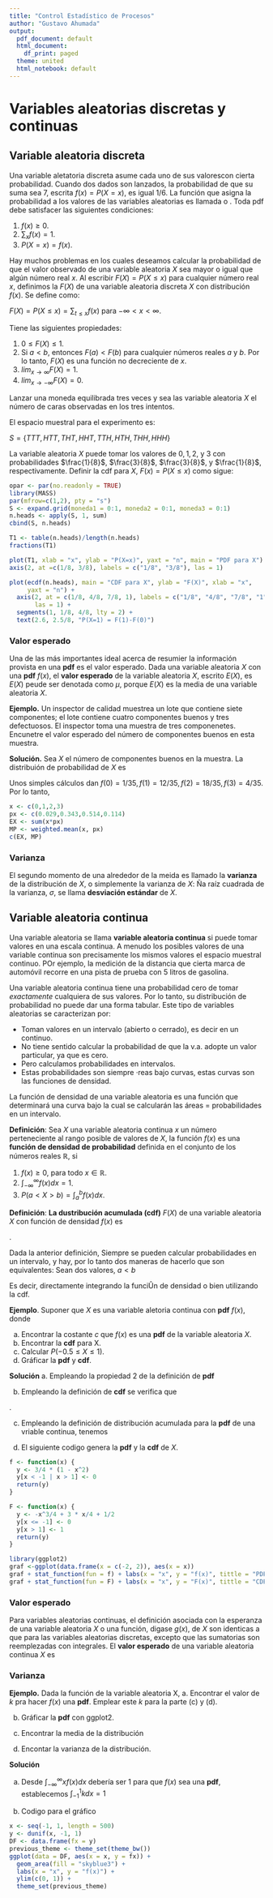 ```yaml
---
title: "Control Estadístico de Procesos"
author: "Gustavo Ahumada"
output:
  pdf_document: default
  html_document:
    df_print: paged
  theme: united
  html_notebook: default
---
```


# Variables aleatorias discretas y continuas


## Variable aleatoria discreta
Una variable aletatoria discreta asume cada uno de sus valorescon cierta probabilidad. Cuando dos dados son lanzados, la probabilidad de que su suma sea $7$, escrita $f(x)= P(X=x)$, es igual $1/6$. La función que asigna la probabilidad a los valores de las variables aleatorias es llamada \textbf{función de densidad de probabilidad (pdf)} o \textbf{distribución de probabilidad}. Toda pdf debe satisfacer las siguientes condiciones:

1. $f(x)\geq 0$.
2. $\sum_{x}f(x)=1$.
3. $P(X=x)=f(x)$.

Hay muchos problemas en los cuales  deseamos calcular la probabilidad de que el valor observado de una variable aleatoria $X$ sea mayor o igual que algún número real $x$. Al escribir  $F(X)=P(X	\leq x)$ para cualquier número real $x$, definimos la \textbf{distribución acumulada (cdf)} $F(X)$ de una variable aleatoria discreta $X$ con distribución $f(x)$. Se define como:

$F(X)=P(X	\leq x)=\sum_{t\leq x}f(x)$ para $-\infty<x<\infty$.

Tiene las siguientes propiedades:

1. $0\leq F(X)\leq 1$.
2. Si $a<b$, entonces $F(a)<F(b)$ para cualquier números reales $a$ y $b$. Por lo tanto, $F(X)$ es una función no decreciente de $x$.
3. $lim_{x\rightarrow\infty} F(X)=1$.
4. $lim_{x\rightarrow -\infty} F(X)=0$.


\textbf{Ejemplo 1} Lanzar una moneda equilibrada tres veces  y sea las variable aleatoria $X$ el número de caras observadas en los tres intentos. 

\textbf{Solución} El espacio muestral para el experimento es:

$S= \{TTT, HTT, THT, HHT, TTH, HTH, THH, HHH\}$

La variable aleatoria $X$ puede tomar los valores de $0,1,2,$ y $3$ con probabilidades $\frac{1}{8}$, $\frac{3}{8}$, $\frac{3}{8}$, y $\frac{1}{8}$, respectivamente. Definir la cdf para $X$, $F(x)=P(X	\leq x)$ como sigue:

\begin{equation} 
f(n) = \left \{ \begin{matrix} 0 & \mbox{si }x<0,
\\ 1/8 & \mbox{si }0\leq x< 1,
\\ 4/8 & \mbox{si }1\leq x< 2,
\\ 7/8 & \mbox{si }2\leq x< 3,
\\ 1 & \mbox{si }x\ge 3 \end{matrix}\right. \nonumber
\end{equation} 

```r
opar <- par(no.readonly = TRUE)
library(MASS) 
par(mfrow=c(1,2), pty = "s")
S <- expand.grid(moneda1 = 0:1, moneda2 = 0:1, moneda3 = 0:1)
n.heads <- apply(S, 1, sum)
cbind(S, n.heads)
```

```r
T1 <- table(n.heads)/length(n.heads)
fractions(T1)
```


```r
plot(T1, xlab = "x", ylab = "P(X=x)", yaxt = "n", main = "PDF para X") +
axis(2, at =c(1/8, 3/8), labels = c("1/8", "3/8"), las = 1)
```


```r
plot(ecdf(n.heads), main = "CDF para X", ylab = "F(X)", xlab = "x",
     yaxt = "n") + 
  axis(2, at = c(1/8, 4/8, 7/8, 1), labels = c("1/8", "4/8", "7/8", "1"),
       las = 1) +
  segments(1, 1/8, 4/8, lty = 2) +
  text(2.6, 2.5/8, "P(X=1) = F(1)-F(0)") 
```


### Valor esperado
Una de las más importantes ideal acerca de resumier la información provista en una **pdf** es el valor esperado. Dada una variable aleatoria $X$ con una **pdf** $f(x)$, el **valor esperado** de la variable aleatoria $X$, escrito $E(X)$, es
\begin{equation} 
\mu = E(X) = \sum_{x}xf(x)  \nonumber
\end{equation} 
$E(X)$ peude ser denotada como $\mu$, porque $E(X)$ es la media de una variable aleatoria $X$.

**Ejemplo.** Un inspector de calidad muestrea un lote que contiene siete componentes; el lote contiene cuatro componentes buenos y tres defectuosos. El inspector toma una muestra de tres componenetes. Encunetre el valor esperado del número de componentes buenos en esta muestra.

**Solución.** Sea $X$ el número de componentes buenos en la muestra. La distribuión de probabilidad de $X$ es
\begin{equation} 
f(x) = \frac{\displaystyle\binom{4}{x} \displaystyle\binom{3}{3-x}}{\displaystyle\binom{7}{3}}, \quad x=0,1,2,3.  \nonumber
\end{equation} 

Unos simples cálculos dan $f(0)=1/35, f(1)=12/35,f(2)=18/35, f(3)=4/35$. Por lo tanto,
\begin{equation} 
E(X) = (0)\displaystyle\binom{1}{35} + (1)\displaystyle\binom{12}{35} + (2)\displaystyle\binom{18}{35} + (3)\displaystyle\binom{4}{35} = \frac{12}{7}=1.7.   \nonumber
\end{equation} 

```r
x <- c(0,1,2,3)
px <- c(0.029,0.343,0.514,0.114)
EX <- sum(x*px)
MP <- weighted.mean(x, px)
c(EX, MP)
```


### Varianza
El segundo momento de una alrededor de la meida es llamado la **varianza** de la distribución de $X$, o simplemente la varianza de $X$:
\begin{equation} 
\sigma^{2}_{x} = E[(X-\mu)]^2 = \sum_{x}(x-\mu)^{2}f(x)   \nonumber
\end{equation}
Ña raíz cuadrada de la varianza, $\sigma$, se llama **desviación estándar** de $X$.


## Variable aleatoria continua
Una variable aleatoria se llama **variable aleatoria continua** si puede tomar valores en una escala continua. A menudo los posibles valores de una variable continua son precisamente los mismos valores el espacio muestral continuo. POr ejemplo, la medición de la distancia que cierta marca de automóvil recorre en una pista de prueba con 5 litros de gasolina.

Una variable aleatoria continua tiene una probabilidad cero de tomar *exactamente* cualquiera de sus valores. Por lo tanto, su distribución de probabilidad no puede dar una forma tabular. Este tipo de variables aleatorias se caracterizan por:

- Toman valores en un intervalo (abierto o cerrado), es decir en un continuo.
- No tiene sentido calcular la probabilidad de que la v.a. adopte un valor particular, ya que es cero.
- Pero calculamos probabilidades en intervalos.
- Estas probabilidades son siempre ·reas bajo curvas, estas curvas son las funciones de densidad.

La función de densidad de una variable aleatoria es una función que determinará una curva bajo la cual se calcularán las áreas = probabilidades en un intervalo.

**Definición**: Sea $X$ una variable aleatoria continua $x$ un número perteneciente al rango posible de valores de $X$, la función $f(x)$ es una **función de densidad de probabilidad** definida en el conjunto de los números reales $\mathbb{R}$, si

1. $f(x)\ge 0$, para todo $x \in \mathbb{R}$.
2. $\int_{-\infty}^{\infty}f(x)dx=1$.
3. $P(a<X>b)=\int_{a}^{b}f(x)dx$.

**Definición**: **La dustribución acumulada (cdf)** $F(X)$ de una variable aleatoria $X$ con función de densidad $f(x)$ es

 \begin{equation}
 F(x) = P(X\leq x) = \int_{-\infty}^{\infty}f(t)dt \quad para \quad -\infty<x<\infty \nonumber
 \end{equation}.
 
 
 Dada la anterior definición, Siempre se pueden calcular probabilidades en un intervalo, y hay, por lo tanto dos maneras de hacerlo que son equivalentes: Sean dos valores, $a<b$
 
 \begin{equation}
 P(a<X>b)=\int_{a}^{b}f(x)dx \quad para \quad -\infty<x<\infty \nonumber
 \end{equation}
 \begin{equation}
 P(a<X>b)=F_{x}(b)-F_{x}(a) \quad para \quad -\infty<x<\infty \nonumber
 \end{equation}
 
 Es decir, directamente integrando la funciÛn de densidad o bien utilizando la cdf.
 
 
 **Ejemplo**. Suponer que $X$ es una variable aletoria continua con **pdf** $f(x)$, donde
\begin{equation} 
f(x) = \left \{ \begin{matrix} c(1-x^{2}) & \mbox{si}-1<x\leq 1,
\\ 0 & \mbox{en otros casos.}\end{matrix}\right. \nonumber
\end{equation} 
 
a. Encontrar la costante $c$ que $f(x)$ es una **pdf** de la variable aleatoria $X$.
b. Encontrar la **cdf** para X.
c. Calcular $P(-0.5\le X\le 1)$.
d. Gráficar la **pdf** y **cdf**.

**Solución**
a. Empleando la propiedad $2$ de la definición de **pdf** 
\begin{equation}
1 = \int_{-\infty}^{\infty}f(x)dx \nonumber
\end{equation}

\begin{equation} 
\begin{split}
1 & = c\left(x - \frac{x^{3}}{3})\right|_0^1 \\
  & = c\left(1 - \frac{1}{3} - -1 - \frac{-1}{3}  \right) \\
  & = c\left(\frac{2}{3} -\frac{-2}{3}  \right) \\
c & = \frac34 \nonumber
\end{split}
\end{equation}  

b. Empleando la definición de **cdf** se verifica que

\begin{equation}
 F(x) = \left \{\begin{matrix} 0 & \mbox{si }x\le -1,
\\ \int_{-1}^{x} \frac34(1-t^2)dt) = \frac{-x^3}{4}+\frac{3x}{4}+\frac12 & \mbox{si } -1 < x\le 1,
\\ 1 & \mbox{si } x>1. \end{matrix}\right. \nonumber
 \end{equation}.
 
c.  Empleando la definición de distribución acumulada para la **pdf** de una vriable continua, tenemos

\begin{equation} 
\begin{split}
P(-0.5\le X\le 1) & = F(1) - F(-0.5) \\
  & = \left(\frac{-1^3}{4}+\frac{3*1}{4}+\frac{1}{2}\right) - \left(-\frac{-0.5^3}{4}+\frac{3*-0.5}{4}+\frac{1}{2}\right) \\
  & = c\left(\frac{2}{3} -\frac{-2}{3}  \right) \\
c & = \left(\frac{-1}{4}+\frac{3}{4}+\frac{1}{2}\right) - \left(\frac{1}{32}+\frac{-3}{8}+\frac{1}{2}\right) \\
  & = c\left(\frac{2}{3} -\frac{-2}{3}  \right) \\
  & = 1- \frac{5}{32}=\frac{27}{32} = 0.84375  \nonumber
\end{split}
\end{equation}  

d. El siguiente codigo genera la **pdf** y la **cdf** de $X$.
```r
f <- function(x) {
  y <- 3/4 * (1 - x^2)
  y[x < -1 | x > 1] <- 0
  return(y)
}
```

```r
F <- function(x) {
  y <- -x^3/4 + 3 * x/4 + 1/2
  y[x <= -1] <- 0
  y[x > 1] <- 1
  return(y)
}
```

```r
library(ggplot2)
graf <-ggplot(data.frame(x = c(-2, 2)), aes(x = x)) 
graf + stat_function(fun = f) + labs(x = "x", y = "f(x)", tittle = "PDF para X") 
graf + stat_function(fun = F) + labs(x = "x", y = "F(x)", tittle = "CDF para X")
```


### Valor esperado
Para variables aleatorias continuas, el definición asociada con la esperanza de una variable aleatoria $X$ o una función, digase $g(x)$, de $X$ son identicas a que para las variables aleatorias discretas, excepto que las sumatorias son reemplezadas con integrales. El **valor esperado** de una variable aleatoria continua $X$ es
\begin{equation} 
E(X) = \int_{-\infty}^{\infty} xf(x)dx.	   \nonumber
\end{equation}

### Varianza
\begin{equation} 
Var(X) = \sigma^{2}_{x} = E[(X- \mu)]^2 = \int_{-\infty}^{\infty} (x- \mu)^2f(x) dx.	   \nonumber
\end{equation}

**Ejemplo.** Dada la función
\begin{equation} 
f(x) = k, \quad -1<x<1    \nonumber
\end{equation}
de la variable aleatoria X,
a. Encontrar el valor de $k$ pra hacer $f(x)$ una **pdf**. Emplear este $k$ para la parte (c) y (d).

b. Gráficar la **pdf** con ggplot2.

c. Encontrar la media de la distribución

d. Encontar la varianza de la distribución.

**Solución**

a. Desde $\int_{-\infty}^{\infty} xf(x)dx$ debería ser 1 para que $f(x)$ sea una **pdf**, establecemos $\int_{-1}^{1} kdx = 1$ 

\begin{equation} 
\int_{-1}^{1} kdx = 1    \nonumber
\end{equation}
\begin{equation} 
2k= 1; \quad k = \frac{1}{2}    \nonumber
\end{equation}

b. Codigo para el gráfico
```r
x <- seq(-1, 1, length = 500)
y <- dunif(x, -1, 1)
DF <- data.frame(fx = y)
previous_theme <- theme_set(theme_bw())
ggplot(data = DF, aes(x = x, y = fx)) +
  geom_area(fill = "skyblue3") +
  labs(x = "x", y = "f(x)") +
  ylim(c(0, 1)) +
  theme_set(previous_theme)
```





